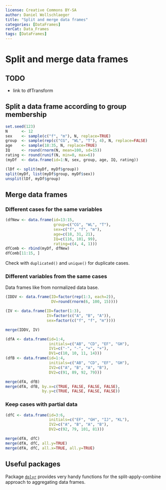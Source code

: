 ---
license: Creative Commons BY-SA
author: Daniel Wollschlaeger
title: "Split and merge data frames"
categories: [DataFrames]
rerCat: Data_Frames
tags: [DataFrames]
---

Split and merge data frames
=========================

TODO
-------------------------

 - link to dfTransform

Split a data frame according to group membership
-------------------------

```{r}
set.seed(123)
N      <- 12
sex    <- sample(c("f", "m"), N, replace=TRUE)
group  <- sample(rep(c("CG", "WL", "T"), 4), N, replace=FALSE)
age    <- sample(18:35, N, replace=TRUE)
IQ     <- round(rnorm(N, mean=100, sd=15))
rating <- round(runif(N, min=0, max=6))
(myDf  <- data.frame(id=1:N, sex, group, age, IQ, rating))
```

```{r}
(lDf <- split(myDf, myDf$group))
split(myDf, list(myDf$group, myDf$sex))
unsplit(lDf, myDf$group)
```

Merge data frames
-------------------------

### Different cases for the same variables

```{r}
(dfNew <- data.frame(id=13:15,
                     group=c("CG", "WL", "T"),
                     sex=c("f", "f", "m"),
                     age=c(18, 31, 21),
                     IQ=c(116, 101, 99),
                     rating=c(4, 4, 1)))
dfComb <- rbind(myDf, dfNew)
dfComb[11:15, ]
```

Check with `duplicated()` and `unique()` for duplicate cases.

### Different variables from the same cases

Data frames like from normalized data base.

```{r}
(IDDV <- data.frame(ID=factor(rep(1:3, each=2)),
                    DV=round(rnorm(6, 100, 15))))

(IV <- data.frame(ID=factor(1:3),
                  IV=factor(c("A", "B", "A")),
                  sex=factor(c("f", "f", "m"))))

merge(IDDV, IV)
```

```{r}
(dfA <- data.frame(id=1:4,
                   initials=c("AB", "CD", "EF", "GH"),
                   IV1=c("-", "-", "+", "+"),
                   DV1=c(10, 10, 11, 14)))
(dfB <- data.frame(id=1:4,
                   initials=c("AB", "CD", "EF", "GH"),
                   IV2=c("A", "B", "A", "B"),
                   DV2=c(91, 89, 92, 79)))
```

```{r}
merge(dfA, dfB)
merge(dfA, dfB, by.x=c(TRUE, FALSE, FALSE, FALSE),
                by.y=c(TRUE, FALSE, FALSE, FALSE))
```

### Keep cases with partial data

```{r}
(dfC <- data.frame(id=3:6,
                   initials=c("EF", "GH", "IJ", "KL"),
                   IV2=c("A", "B", "A", "B"),
                   DV2=c(92, 79, 101, 81)))
```

```{r}
merge(dfA, dfC)
merge(dfA, dfC, all.y=TRUE)
merge(dfA, dfC, all.x=TRUE, all.y=TRUE)
```

Useful packages
-------------------------

Package [`dplyr`](https://dplyr.tidyverse.org/) provides very handy functions for the split-apply-combine approach to aggregating data frames.
